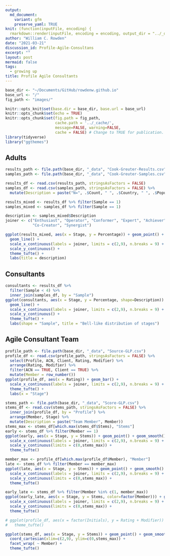 ```yaml
---
output:
  md_document:
    variant: gfm
    preserve_yaml: TRUE
knit: (function(inputFile, encoding) {
  rmarkdown::render(inputFile, encoding = encoding, output_dir = "../_drafts") })
author: "William C. Rowden"
date: "2021-03-21"
discussion_id: Profile-Agile-Consultans
excerpt: ""
layout: post
mermaid: false
tags:
  - growing up
title: Profile Agile Consultants
---
```


```r
base_dir <- "~/Documents/GitHub/rowdenw.github.io"
base_url <- "/"
fig_path <- "images/"

knitr::opts_knit$set(base.dir = base_dir, base.url = base_url)
knitr::opts_chunk$set(echo = TRUE)
knitr::opts_chunk$set(fig.path = fig_path,
                      cache.path = '../_cache/',
                      message=FALSE, warning=FALSE,
                      cache = FALSE) # Change to TRUE for publication.
library(tidyverse)
library("ggthemes")
```

## Adults

```r
results_path <- file.path(base_dir, "_data", "Cook-Greuter-Results.csv")
samples_path <- file.path(base_dir, "_data", "Cook-Greuter-Samples.csv")

results_df <- read.csv(results_path, stringsAsFactors = FALSE)
samples_df <- read.csv(samples_path, stringsAsFactors = FALSE) %>%
  mutate(Description = paste("N=", .$Count, " ", .$Country, " ", .$Population, sep=""))
```

```r
results_mixed <- results_df %>% filter(Sample == 1)
samples_mixed <- samples_df %>% filter(Sample == 1)

description <- samples_mixed$Description
joiner <- c("Enthusiast", "Operator", "Conformer", "Expert", "Achiever", "Catalyst",
            "Co-Creator", "Synergist")

ggplot(results_mixed, aes(x = Stage, y = Percentage)) + geom_point() +
  geom_line() +
  scale_x_continuous(labels = joiner, limits = c(2,9), n.breaks = 9) +
  scale_y_continuous() +
  theme_tufte() +
  labs(title = description)
```

## Consultants

```r
consultants <- results_df %>%
  filter(Sample < 4) %>%
  inner_join(samples_df, by = "Sample")
ggplot(consultants, aes(x = Stage, y = Percentage, shape=Description)) + geom_point() +
  geom_line() +
  scale_x_continuous(labels = joiner, limits = c(2,9), n.breaks = 9) +
  scale_y_continuous() +
  theme_tufte() +
  labs(shape = "Sample", title = "Bell-like distribution of stages")
```

## Agile Consultant Team

```r
profile_path <- file.path(base_dir, "_data", "Source-GLP.csv")
profile_df <- read.csv(profile_path, stringsAsFactors = FALSE) %>%
  select(Profile, ACN, Client, Rating, Modifier) %>%
  arrange(Rating, Modifier) %>%
  filter(ACN == TRUE, Client == TRUE) %>%
  mutate(Member = row_number())
ggplot(profile_df, aes(x = Rating)) + geom_bar() +
  scale_x_continuous(labels = joiner, limits = c(2,9), n.breaks = 9) +
  theme_tufte() +
  labs(x = "Stage")
```

```r
stems_path <- file.path(base_dir, "_data", "Score-GLP.csv")
stems_df <- read.csv(stems_path, stringsAsFactors = FALSE) %>%
  inner_join(profile_df, by = "Profile") %>%
  arrange(Member, Stage) %>%
  mutate(Description = paste("Team Member", Member))
stems_max <- stems_df[which.max(stems_df$Stems), "Stems"]
early <- stems_df %>% filter(Member == 1)
ggplot(early, aes(x = Stage, y = Stems)) + geom_point() + geom_smooth() +
  scale_x_continuous(labels = joiner, limits = c(2,9), n.breaks = 9) +
  scale_y_continuous(limits = c(0,stems_max)) +
  theme_tufte()
```

```r
member_max <- profile_df[which.max(profile_df$Member), "Member"]
late <- stems_df %>% filter(Member == member_max)
ggplot(late, aes(x = Stage, y = Stems)) + geom_point() + geom_smooth() +
  scale_x_continuous(labels = joiner, limits = c(2,9), n.breaks = 9) +
  scale_y_continuous(limits = c(0,stems_max)) +
  theme_tufte()
```

```r
early_late <- stems_df %>% filter(Member %in% c(1, member_max))
ggplot(early_late, aes(x = Stage, y = Stems, color=factor(Member))) + geom_point() + geom_smooth() +
  scale_x_continuous(labels = joiner, limits = c(2,9), n.breaks = 9) +
  scale_y_continuous(limits = c(0,stems_max)) +
  theme_tufte()
```

```r
# ggplot(profile_df, aes(x = factor(Initials), y = Rating + Modifier)) + geom_point() +
#   theme_tufte()
```

```r
ggplot(stems_df, aes(x = Stage, y = Stems)) + geom_point() + geom_smooth() +
  coord_cartesian(xlim=c(2,9), ylim=c(0,stems_max)) +
  facet_wrap( ~ Member) +
  theme_tufte()
```

